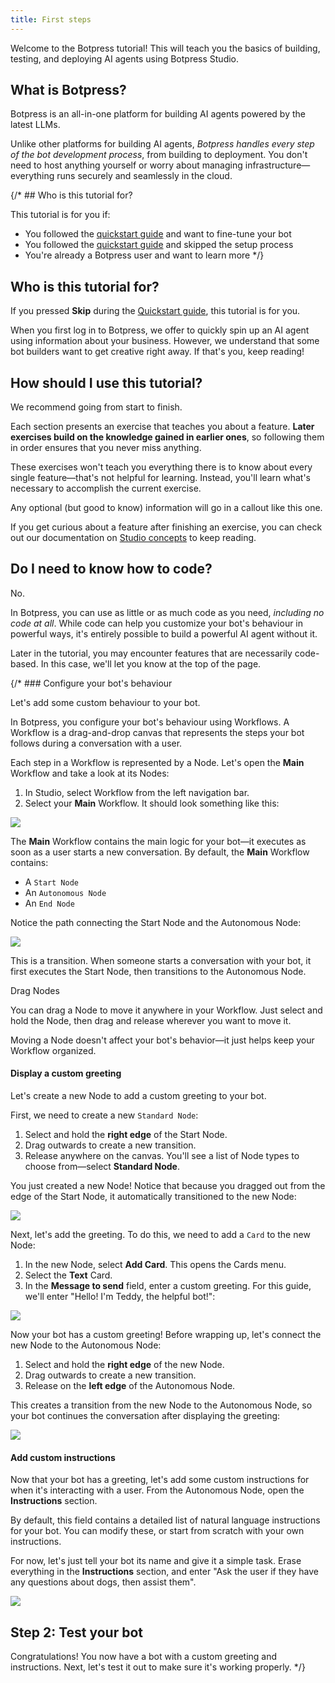 ```yaml
---
title: First steps
---
```



Welcome to the Botpress tutorial! This will teach you the basics of building, testing, and deploying AI agents using Botpress Studio.

## What is Botpress?

Botpress is an all-in-one platform for building AI agents powered by the latest LLMs.

Unlike other platforms for building AI agents, *Botpress handles every step of the bot development process*, from building to deployment. You don't need to host anything yourself or worry about managing infrastructure—everything runs securely and seamlessly in the cloud.

{/* ## Who is this tutorial for?

This tutorial is for you if:

- You followed the [quickstart guide](/learn/get-started/quick-start) and want to fine-tune your bot
- You followed the [quickstart guide](/learn/get-started/quick-start) and skipped the setup process
- You're already a Botpress user and want to learn more */}

## Who is this tutorial for?

If you pressed **Skip** during the [Quickstart guide](/learn/get-started/quick-start), this tutorial is for you.

When you first log in to Botpress, we offer to quickly spin up an AI agent using information about your business. However, we understand that some bot builders want to get creative right away. If that's you, keep reading!

## How should I use this tutorial?

We recommend going from start to finish.

Each section presents an exercise that teaches you about a feature. **Later exercises build on the knowledge gained in earlier ones**, so following them in order ensures that you never miss anything.

These exercises won't teach you everything there is to know about every single feature—that's not helpful for learning. Instead, you'll learn what's necessary to accomplish the current exercise.

<GoodToKnow>
  Any optional (but good to know) information will go in a callout like this one.

  If you get curious about a feature after finishing an exercise, you can check out our documentation on [Studio concepts](/learn/reference/introduction) to keep reading.
</GoodToKnow>

## Do I need to know how to code?

No.

In Botpress, you can use as little or as much code as you need, *including no code at all*. While code can help you customize your bot's behaviour in powerful ways, it's entirely possible to build a powerful AI agent without it.

<Note>
Later in the tutorial, you may encounter features that are necessarily code-based. In this case, we'll let you know at the top of the page.
</Note>

{/* ### Configure your bot's behaviour

Let's add some custom behaviour to your bot.

In Botpress, you configure your bot's behaviour using Workflows. A Workflow is a drag-and-drop canvas that represents the steps your bot follows during a conversation with a user.

Each step in a Workflow is represented by a Node. Let's open the **Main** Workflow and take a look at its Nodes:

1. In Studio, select Workflow from the left navigation bar.
2. Select your **Main** Workflow. It should look something like this:

<img src="./assets/studio-workflow.png" />

The **Main** Workflow contains the main logic for your bot—it executes as soon as a user starts a new conversation. By default, the **Main** Workflow contains:

* A `Start Node`
* An `Autonomous Node`
* An `End Node`

Notice the path connecting the Start Node and the Autonomous Node:

<img src="./assets/autonomous-node.png" />

This is a transition. When someone starts a conversation with your bot, it first executes the Start Node, then transitions to the Autonomous Node.

<Tip>
Drag Nodes

You can drag a Node to move it anywhere in your Workflow. Just select and hold the Node, then drag and release wherever you want to move it.

Moving a Node doesn't affect your bot's behavior—it just helps keep your Workflow organized.
</Tip>

#### Display a custom greeting

Let's create a new Node to add a custom greeting to your bot.

First, we need to create a new `Standard Node`:

1. Select and hold the **right edge** of the Start Node.
2. Drag outwards to create a new transition.
3. Release anywhere on the canvas. You'll see a list of Node types to choose from—select **Standard Node**.

You just created a new Node! Notice that because you dragged out from the edge of the Start Node, it automatically transitioned to the new Node:

<img src="./assets/start-node.png" />

Next, let's add the greeting. To do this, we need to add a `Card` to the new Node:

1. In the new Node, select **Add Card**. This opens the Cards menu.
2. Select the **Text** Card.
3. In the **Message to send** field, enter a custom greeting. For this guide, we'll enter "Hello! I'm Teddy, the helpful bot!":

<img align="center" src="./assets/send-message-card.png" />

Now your bot has a custom greeting! Before wrapping up, let's connect the new Node to the Autonomous Node:

1. Select and hold the **right edge** of the new Node.
2. Drag outwards to create a new transition.
3. Release on the **left edge** of the Autonomous Node.

This creates a transition from the new Node to the Autonomous Node, so your bot continues the conversation after displaying the greeting:

<img src="./assets/transition-between-nodes.png" />

#### Add custom instructions

Now that your bot has a greeting, let's add some custom instructions for when it's interacting with a user. From the Autonomous Node, open the **Instructions** section.

By default, this field contains a detailed list of natural language instructions for your bot. You can modify these, or start from scratch with your own instructions.

For now, let's just tell your bot its name and give it a simple task. Erase everything in the **Instructions** section, and enter "Ask the user if they have any questions about dogs, then assist them".

<img src="./assets/add-custom-instruction.png" />

## Step 2: Test your bot

Congratulations! You now have a bot with a custom greeting and instructions. Next, let's test it out to make sure it's working properly. */}
